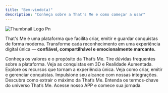 ```yaml
---
title: "Bem-vindo(a)"
description: "Conheça sobre a That's Me e como começar a usar"
---
```


![Thumbnail Logo Pn](/images/ThumbnailLogo.png)

That's Me é uma plataforma que facilita criar, emitir e guardar conquistas de forma moderna. Transforme cada reconhecimento em uma experiência digital única  — **confiável, compartilhável e emocionalmente marcante.**

<CardGroup cols={3}>
  <Card title="Sobre nós" icon="sparkle" iconType="solid" color="#ffe2af" href="introducao/sobre-nos">
    Conheça os valores e o propósito da That’s Me.
  </Card>
  <Card title="FAQ" icon="circle-question" iconType="solid" color="#ffe2af" href="/introducao/faq">
    Tire dúvidas frequentes sobre a plataforma.
  </Card>
  <Card title="3D e AR" icon="chart-scatter-3d" iconType="solid" color="#ffe2af" href="/introducao/3d-e-ar">
    Veja as conquistas em 3D e Realidade Aumentada.
  </Card>
  <Card title="Funcionalidades" icon="sparkles" iconType="solid" color="#ffe2af" href="/funcionalidades/mural-de-conquistas">
    Explore os recursos que tornam a experiência única.
  </Card>
  <Card title="Para emissores" icon="building" iconType="solid" color="#ffe2af" href="/para-emissores/loja-e-creditos">
    Veja como criar, emitir e gerenciar conquistas.
  </Card>
  <Card title="Integrações" icon="link-horizontal" iconType="solid" color="#ffe2af" href="/integracoes/linkedin">
    Impulsione seu alcance com nossas integrações.
  </Card>
  <Card title="Caso de Uso" icon="lightbulb" iconType="solid" color="#ffe2af" href="/casos-de-uso/corporativo-e-rh">
    Descubra como extrair o máximo da That’s Me.
  </Card>
  <Card title="Glossário" icon="bookmark" iconType="solid" color="#ffe2af" href="/glossario">
    Entenda os termos-chave do universo That’s Me.
  </Card>
  <Card title="APP" icon="sparkles" iconType="solid" color="#ffe2af" href="https://app.thatsme.com.br">
    Acesse nosso APP e comece sua jornada.
  </Card>
</CardGroup>